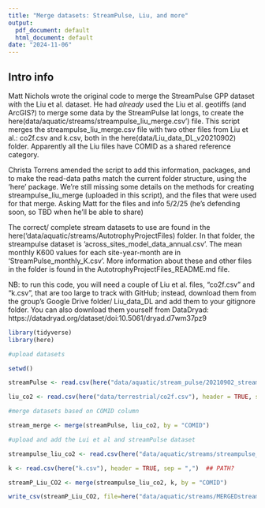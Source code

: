 ```yaml
---
title: "Merge datasets: StreamPulse, Liu, and more"
output:
  pdf_document: default
  html_document: default
date: "2024-11-06"
---
```


## Intro info
Matt Nichols wrote the original code to merge the StreamPulse GPP dataset with the Liu et al. dataset. He had *already* used the Liu et al. geotiffs (and ArcGIS?) to merge some data by the StreamPulse lat longs, to create the here(data/aquatic/streams/streampulse_liu_merge.csv') file. This script merges the streampulse_liu_merge.csv file with two other files from Liu et al.: co2f.csv and k.csv, both in the here(data/Liu_data_DL_v20210902) folder. Apparently all the Liu files have COMID as a shared reference category. 

Christa Torrens amended the script to add this information, packages, and to make the read-data paths match the current folder structure, using the 'here' package.  We're still missing some details on the methods for creating streampulse_liu_merge (uploaded in this script), and the files that were used for that merge.  Asking Matt for the files and info 5/2/25 (he's defending soon, so TBD when he'll be able to share)

The correct/ complete stream datasets to use are found in the here('data/aquatic/streams/AutotrophyProjectFiles) folder. In that folder, the streampulse dataset is 'across_sites_model_data_annual.csv'. The mean monthly K600 values for each site-year-month are in 'StreamPulse_monthly_K.csv'. More information about these and other files in the folder is found in the AutotrophyProjectFiles_README.md file. 

NB: to run this code, you will need a couple of Liu et al. files, "co2f.csv" and "k.csv", that are too large to track with GitHub; instead, download them from the group's Google Drive folder/ Liu_data_DL and add them to your gitignore folder. You can also download them  yourself from DataDryad: https://datadryad.org/dataset/doi:10.5061/dryad.d7wm37pz9



```r

library(tidyverse)
library(here)

```


```r
#upload datasets

setwd()

streamPulse <- read.csv(here("data/aquatic/stream_pulse/20210902_streampulse_synthesis_statset.csv"), header = TRUE, sep = ",")

liu_co2 <- read.csv(here("data/terrestrial/co2f.csv"), header = TRUE, sep = ",")

#merge datasets based on COMID column

stream_merge <- merge(streamPulse, liu_co2, by = "COMID")

```

```r
#upload and add the Lui et al and streamPulse dataset

streampulse_liu_co2 <- read.csv(here("data/aquatic/streams/streampulse_liu_merge.csv"), header = TRUE, sep = ",")

k <- read.csv(here("k.csv"), header = TRUE, sep = ",")  ## PATH? 

```

```r
streamP_Liu_CO2 <- merge(streampulse_liu_co2, k, by = "COMID")

write_csv(streamP_Liu_CO2, file=here("data/aquatic/streams/MERGEDstreamPulse_Liu.csv"))
```


